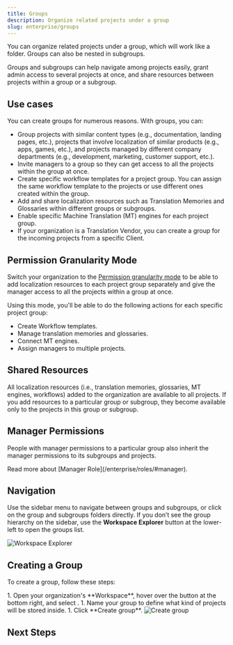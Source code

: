 ```yaml
---
title: Groups
description: Organize related projects under a group
slug: enterprise/groups
---
```



You can organize related projects under a group, which will work like a folder. Groups can also be nested in subgroups.

Groups and subgroups can help navigate among projects easily, grant admin access to several projects at once, and share resources between projects within a group or a subgroup.

## Use cases

You can create groups for numerous reasons. With groups, you can:

* Group projects with similar content types (e.g., documentation, landing pages, etc.), projects that involve localization of similar products (e.g., apps, games, etc.), and projects managed by different company departments (e.g., development, marketing, customer support, etc.).
* Invite managers to a group so they can get access to all the projects within the group at once.
* Create specific workflow templates for a project group. You can assign the same workflow template to the projects or use different ones created within the group.
* Add and share localization resources such as Translation Memories and Glossaries within different groups or subgroups.
* Enable specific Machine Translation (MT) engines for each project group.
* If your organization is a Translation Vendor, you can create a group for the incoming projects from a specific Client.

## Permission Granularity Mode

Switch your organization to the [Permission granularity mode](/enterprise/permissions-granularity-mode/) to be able to add localization resources to each project group separately and give the manager access to all the projects within a group at once.

Using this mode, you'll be able to do the following actions for each specific project group:

* Create Workflow templates.
* Manage translation memories and glossaries.
* Connect MT engines.
* Assign managers to multiple projects.

## Shared Resources

All localization resources (i.e., translation memories, glossaries, MT engines, workflows) added to the organization are available to all projects. If you add resources to a particular group or subgroup, they become available only to the projects in this group or subgroup.

<CardGrid>
  <LinkCard
    title="Glossary"
    href="/enterprise/glossary/"
  />
  <LinkCard
    title="Translation Memory"
    href="/enterprise/translation-memory/"
  />
  <LinkCard
    title="Machine Translation"
    href="/enterprise/machine-translation/"
  />
  <LinkCard
    title="Workflows"
    href="/enterprise/workflows/"
  />
</CardGrid>

## Manager Permissions

People with manager permissions to a particular group also inherit the manager permissions to its subgroups and projects.

<ReadMore>
  Read more about [Manager Role](/enterprise/roles/#manager).
</ReadMore>

## Navigation

Use the sidebar menu to navigate between groups and subgroups, or click on the group and subgroups folders directly. If you don’t see the group hierarchy on the sidebar, use the **Workspace Explorer** button at the lower-left to open the groups list.

<Image src={workspaceExplorer} alt="Workspace Explorer" />

## Creating a Group

To create a group, follow these steps:

<Steps>
  1. Open your organization's **Workspace**, hover over the <Icon name="mdi:plus" class="inline-icon" /> button at the bottom right, and select <Icon name="mdi:layers" class="inline-icon" />.
  1. Name your group to define what kind of projects will be stored inside.
  1. Click **Create group**. <Image src={createGroup} alt="Create group" class="width-lg" />
</Steps>

## Next Steps

<CardGrid>
  <LinkCard
    title="Creating a Project"
    href="/enterprise/creating-project/"
  />
  <LinkCard
    title="Inviting People"
    href="/enterprise/inviting-people/"
  />
</CardGrid>
